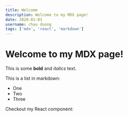 ```yaml
---
title: Welcome
description: Welcome to my MDX page!
date: 2020-01-01
username: chau duong
tags: ['mdx', 'react', 'markdown']
---
```


# Welcome to my MDX page!

This is some **bold** and _italics_ text.

This is a list in markdown:

- One
- Two
- Three

Checkout my React component:
